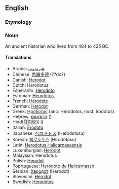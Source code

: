==English==
=== Etymology ===

=== Noun ===
An ancient historian who lived from 484 to 425 BC.

==== Translations ====
*Arabic: [[هيرودوت]] 
*Chinese: [[希羅多德]] (??do?)
*Danish: [[Herodot]]
*Dutch: Herodotus
*Esperanto: [[Herodoto]]
*Estonian: [[Herodotos]]
*French: [[Hérodote]]
*German: [[Herodot]]
*Greek: [[Ηρόδοτος]] (anc: Herodotos, mod: Irodotos)
*Hebrew: [[הרודוטוס]] ()
*Hindi [[हिरोडोटस]] ()
*Italian: [[Erodoto]]
*Japanese: [[ヘロドトス]] (Herodotosu)
*Korean: [[헤로도토스]] (Hirodotosu)
*Latin: [[Herodotus Halicarnassensis]]
*Luxemburgian: [[Herodot]]
*Malaysian: Herodotus
*Polish: [[Herodot]]
*Poprtuguese: [[Heródoto de Halicarnasso]]
*Serbian: [[Херодот]] (Herodot)
*Slovenian: [[Herodot]]
*Swedish: [[Herodotos]]